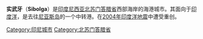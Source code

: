 {{Infobox settlement
|official_name          = 实武牙
|nickname               = 
|motto                  = 
|image_skyline          = 
|imagesize              = 
|image_caption          = 
|image_flag             = 
|image_seal             = 
|image_map              = Lokasi Sumatra Utara Kota Sibolga.svg
|mapsize                = 
|map_caption            = 实武牙所在地
|pushpin_map            = Indonesia
|coordinates_display    = inline,title
|coordinates_region     = ID
|subdivision_type       = 国家
|subdivision_name       = [[印度尼西亚|印度尼西亚]]
|subdivision_type1      = 省份
|subdivision_name1      = [[北苏门答腊省|北苏门答腊省]]
|subdivision_type2      = 
|subdivision_name2      = 
|leader_title           = Mayor
|leader_name            = 
|established_title      = 
|established_date       = 
|area_magnitude         = 
|area_total_km2         = 
|area_total_sq_mi       = 
|area_land_km2          = 
|area_land_sq_mi        = 
|area_water_km2         = 
|area_water_sq_mi       = 
|area_water_percent     = 
|area_urban_km2         = 
|area_urban_sq_mi       = 
|area_metro_km2         = 
|area_metro_sq_mi       = 
|population_as_of       = 
|population_note        = 
|population_total       = 
|population_density_km2   = 
|population_density_sq_mi = 
|population_metro       =
|population_density_metro_km2 =
|population_density_metro_sq_mi =
|population_urban       = 
|timezone               = [[印度尼西亚时间|WIB]]
|utc_offset             = +7
|timezone_DST           = 
|utc_offset_DST         = 
|latd=1 |latm=44 |lats=24 |latNS=N
|longd=98 |longm=46 |longs=48 |longEW=E
|elevation_m              = 
|elevation_ft           = 
|website                = 
|footnotes              = 
}}

'''实武牙'''（'''Sibolga'''）是[[印度尼西亚|印度尼西亚]][[北苏门答腊省|北苏门答腊省]]西部海岸的海港城市。其面向于[[印度洋|印度洋]]，是去往[[尼亚斯岛|尼亚斯岛]]的一个中转港。在[[2004年印度洋地震|2004年印度洋地震]]中遭受重创。

{{Indonesia-stub}}

[[Category:印尼城市|Category:印尼城市]]
[[Category:北苏门答腊省|Category:北苏门答腊省]]